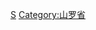 {{Navbox
|bodyclass=hlist

|state      = autocollapse<!--autocollapse、uncollapsed、collapsed、plain、off-->
|name       = 山罗省行政区划
|title      = [[越南]][[山羅省|山罗省]]行政区划
|image      = [[file:Flag of Vietnam.svg|border|50px|越南国旗]]
|above      =
|abovestyle = 
|listclass  = hlist

|group1 = [[省辖市]]（1）
| list1 =
*[[山羅市]]
|group2 = [[县]]（11）
| list2 =
*[[北安县 (越南)|北安县]]
*[[枚山县]]
*[[木州县]]
*[[芒罗县]]
*[[扶安县]]
*[[瓊崖縣]]
*[[马江县]]
*[[索果縣]]
*[[顺州县]]
*[[雲湖縣]]
*[[安州县]]
|belowstyle = text-align: left;
|below      = 参阅：[[越南县级以上行政区列表]]
}}<noinclude>
[[Category:越南二级行政区模板|S]]
[[Category:山罗省]]
</noinclude>